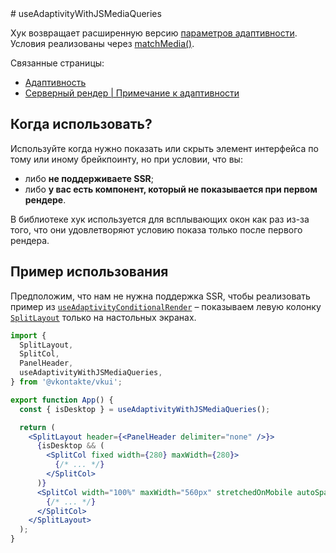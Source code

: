 <Overview>
# useAdaptivityWithJSMediaQueries

Хук возвращает расширенную версию [параметров адаптивности](/overview/adaptivity#adaptivity-props). Условия реализованы через
[matchMedia()](https://developer.mozilla.org/en-US/docs/Web/API/Window/matchMedia).

Связанные страницы:

- [Адаптивность](/overview/adaptivity)
- [Серверный рендер | Примечание к адаптивности](/overview/ssr#adaptivity-note)

</Overview>

## Когда использовать?

Используйте когда нужно показать или скрыть элемент интерфейса по тому или иному брейкпоинту, но при условии, что вы:

- либо **не поддерживаете SSR**;
- либо **у вас есть компонент, который не показывается при первом рендере**.

В библиотеке хук используется для всплывающих окон как раз из-за того, что они удовлетворяют условию показа только после первого
рендера.

## Пример использования

Предположим, что нам не нужна поддержка SSR, чтобы реализовать пример из [`useAdaptivityConditionalRender`](/components/use-adaptivity-conditional-render) –
показываем левую колонку [`SplitLayout`](/components/split-layout) только на настольных экранах.

```jsx {9,13}
import {
  SplitLayout,
  SplitCol,
  PanelHeader,
  useAdaptivityWithJSMediaQueries,
} from '@vkontakte/vkui';

export function App() {
  const { isDesktop } = useAdaptivityWithJSMediaQueries();

  return (
    <SplitLayout header={<PanelHeader delimiter="none" />}>
      {isDesktop && (
        <SplitCol fixed width={280} maxWidth={280}>
          {/* ... */}
        </SplitCol>
      )}
      <SplitCol width="100%" maxWidth="560px" stretchedOnMobile autoSpaced>
        {/* ... */}
      </SplitCol>
    </SplitLayout>
  );
}
```
